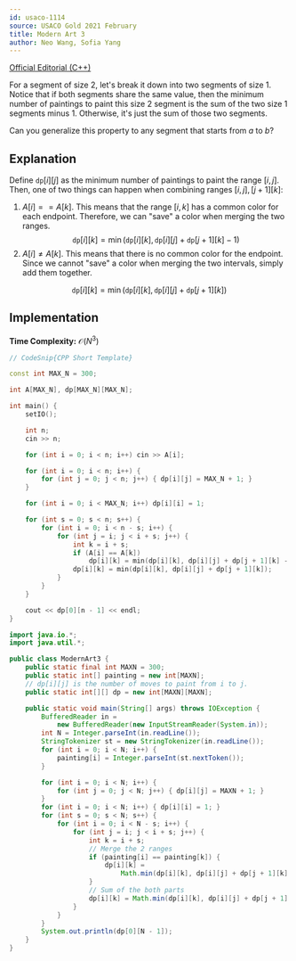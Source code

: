```yaml
---
id: usaco-1114
source: USACO Gold 2021 February
title: Modern Art 3
author: Neo Wang, Sofia Yang
---
```


[Official Editorial (C++)](http://www.usaco.org/current/data/sol_prob2_gold_feb21.html)

<Spoiler title="Hint 1">

For a segment of size $2$, let's break it down into two segments of size $1$.
Notice that if both segments share the same value, then the minimum number of paintings to paint this size $2$ segment is the sum of the two size $1$ segments minus $1$.
Otherwise, it's just the sum of those two segments.

</Spoiler>

<Spoiler title="Hint 2">

Can you generalize this property to any segment that starts from $a$ to $b$?

</Spoiler>

<Spoiler title="Solution">

## Explanation

Define $\texttt{dp}[i][j]$ as the minimum number of paintings to paint the range
$[i, j]$. Then, one of two things can happen when combining ranges
$[i, j], [j + 1][k]$:

1. $A[i] == A[k]$. This means that the range $[i, k]$ has a common color for each
   endpoint. Therefore, we can "save" a color when merging the two ranges.
   $$
   \texttt{dp}[i][k] = \min(\texttt{dp}[i][k], \texttt{dp}[i][j] + \texttt{dp}[j + 1][k] - 1)
   $$
2. $A[i] \neq A[k]$. This means that there is no common color for the endpoint.
   Since we cannot "save" a color when merging the two intervals, simply add
   them together.

$$
\texttt{dp}[i][k] = \min(\texttt{dp}[i][k], \texttt{dp}[i][j] + \texttt{dp}[j+1][k])
$$

## Implementation

**Time Complexity:** $\mathcal{O}(N^3)$

<LanguageSection>

<CPPSection>

```cpp
// CodeSnip{CPP Short Template}

const int MAX_N = 300;

int A[MAX_N], dp[MAX_N][MAX_N];

int main() {
	setIO();

	int n;
	cin >> n;

	for (int i = 0; i < n; i++) cin >> A[i];

	for (int i = 0; i < n; i++) {
		for (int j = 0; j < n; j++) { dp[i][j] = MAX_N + 1; }
	}

	for (int i = 0; i < MAX_N; i++) dp[i][i] = 1;

	for (int s = 0; s < n; s++) {
		for (int i = 0; i < n - s; i++) {
			for (int j = i; j < i + s; j++) {
				int k = i + s;
				if (A[i] == A[k])
					dp[i][k] = min(dp[i][k], dp[i][j] + dp[j + 1][k] - 1);
				dp[i][k] = min(dp[i][k], dp[i][j] + dp[j + 1][k]);
			}
		}
	}

	cout << dp[0][n - 1] << endl;
}
```

</CPPSection>

<JavaSection>

```java
import java.io.*;
import java.util.*;

public class ModernArt3 {
	public static final int MAXN = 300;
	public static int[] painting = new int[MAXN];
	// dp[i][j] is the number of moves to paint from i to j.
	public static int[][] dp = new int[MAXN][MAXN];

	public static void main(String[] args) throws IOException {
		BufferedReader in =
		    new BufferedReader(new InputStreamReader(System.in));
		int N = Integer.parseInt(in.readLine());
		StringTokenizer st = new StringTokenizer(in.readLine());
		for (int i = 0; i < N; i++) {
			painting[i] = Integer.parseInt(st.nextToken());
		}

		for (int i = 0; i < N; i++) {
			for (int j = 0; j < N; j++) { dp[i][j] = MAXN + 1; }
		}
		for (int i = 0; i < N; i++) { dp[i][i] = 1; }
		for (int s = 0; s < N; s++) {
			for (int i = 0; i < N - s; i++) {
				for (int j = i; j < i + s; j++) {
					int k = i + s;
					// Merge the 2 ranges
					if (painting[i] == painting[k]) {
						dp[i][k] =
						    Math.min(dp[i][k], dp[i][j] + dp[j + 1][k] - 1);
					}
					// Sum of the both parts
					dp[i][k] = Math.min(dp[i][k], dp[i][j] + dp[j + 1][k]);
				}
			}
		}
		System.out.println(dp[0][N - 1]);
	}
}
```
</JavaSection>

</LanguageSection>

</Spoiler>
